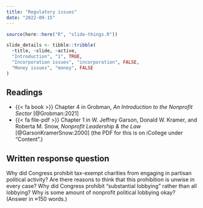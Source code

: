 ```yaml
---
title: "Regulatory issues"
date: "2022-09-15"
---
```


```r
source(here::here("R", "slide-things.R"))

slide_details <- tibble::tribble(
  ~title, ~slide, ~active,
  "Introduction", "1", TRUE,
  "Incorporation issues", "incorporation", FALSE,
  "Money issues", "money", FALSE
)
```

## Readings

- {{< fa book >}} Chapter 4 in Grobman, *An Introduction to the Nonprofit Sector* [@Grobman:2021]
- {{< fa file-pdf >}} Chapter 1 in W. Jeffrey Garson, Donald W. Kramer, and Roberta M. Snow, *Nonprofit Leadership & the Law* [@GarsonKramerSnow:2000] (the PDF for this is on iCollege under "Content".)


## Written response question

Why did Congress prohibit tax-exempt charities from engaging in partisan political activity? Are there reasons to think that this prohibition is unwise in every case? Why did Congress prohibit "substantial lobbying" rather than all lobbying? Why is some amount of nonprofit political lobbying okay? (Answer in ≈150 words.)
